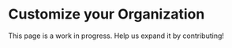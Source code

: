 
# Customize your Organization

<Callout emoji='🚨'>
	This page is a work in progress. Help us expand it by contributing!
</Callout>
